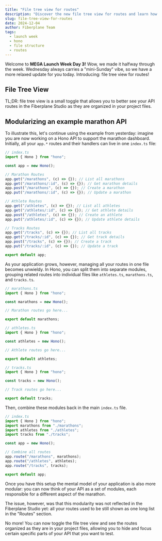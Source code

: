 ```yaml
---
title: "File tree view for routes"
description: "Discover the new file tree view for routes and learn how to organize your API routes more effectively."
slug: file-tree-view-for-routes
date: 2024-12-04
author: Fiberplane Team
tags:
  - launch week
  - hono
  - file structure
  - routes
---
```


Welcome to **MEGA Launch Week Day 3!** Wow, we made it halfway through the week. Wednesday always carries a "mini-Sunday" vibe, so we have a more relaxed update for you today. Introducing: file tree view for routes!

## File Tree View

TL;DR: file tree view is a small toggle that allows you to better see your API routes in the Fiberplane Studio as they are organized in your project files.



## Modularizing an example marathon API

To illustrate this, let's continue using the example from yesterday: imagine you are now working on a Hono API to support the marathon dashboard. Initially, all your `app.*` routes and their handlers can live in one `index.ts` file:

```typescript
// index.ts
import { Hono } from "hono";

const app = new Hono();

// Marathon Routes
app.get("/marathons", (c) => {}); // List all marathons
app.get("/marathons/:id", (c) => {}); // Get marathon details
app.post("/marathons", (c) => {}); // Create a marathon
app.put("/marathons/:id", (c) => {}); // Update a marathon

// Athlete Routes
app.get("/athletes", (c) => {}); // List all athletes
app.get("/athletes/:id", (c) => {}); // Get athlete details
app.post("/athletes", (c) => {}); // Create an athlete
app.put("/athletes/:id", (c) => {}); // Update athlete details

// Tracks Routes
app.get("/tracks", (c) => {}); // List all tracks
app.get("/tracks/:id", (c) => {}); // Get track details
app.post("/tracks", (c) => {}); // Create a track
app.put("/tracks/:id", (c) => {}); // Update a track

export default app;
```

As your application grows, however, managing all your routes in one file becomes unwieldy. In Hono, you can split them into separate modules, grouping related routes into individual files like `athletes.ts`, `marathons.ts`, and `tracks.ts`. 

```typescript
// marathons.ts
import { Hono } from "hono";

const marathons = new Hono();

// Marathon routes go here...

export default marathons;
```

```typescript
// athletes.ts
import { Hono } from "hono";

const athletes = new Hono();

// Athlete routes go here...

export default athletes;
```

```typescript
// tracks.ts
import { Hono } from "hono";

const tracks = new Hono();

// Track routes go here...

export default tracks;
```

Then, combine these modules back in the main `index.ts` file.

```typescript
// index.ts
import { Hono } from "hono";
import marathons from "./marathons";
import athletes from "./athletes";
import tracks from "./tracks";

const app = new Hono();

// Combine all routes
app.route("/marathons", marathons);
app.route("/athletes", athletes);
app.route("/tracks", tracks);

export default app;
```

Once you have this setup the mental model of your application is also more modular: you can now think of your API as a set of modules, each responsible for a different aspect of the marathon.

The issue, however, was that this modularity was not reflected in the Fiberplane Studio yet: all your routes used to be still shown as one long list in the "Routes" section.

No more! You can now toggle the file tree view and see the routes organized as they are in your project files, allowing you to hide and focus certain specific parts of your API that you want to test.